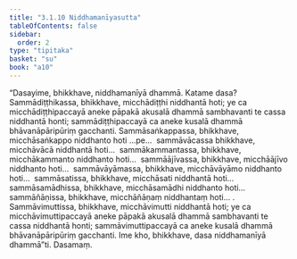 ```yaml
---
title: "3.1.10 Niddhamanīyasutta"
tableOfContents: false
sidebar:
  order: 2
type: "tipitaka"
basket: "su"
book: "a10"
---
```



<DynamicBreadcrumb />

<Division number="110" book="a10">

<Paragraph number="974" book="a10">
“Dasayime, bhikkhave, niddhamanīyā dhammā. Katame dasa? Sammādiṭṭhikassa, bhikkhave, micchādiṭṭhi niddhantā hoti; ye ca micchādiṭṭhipaccayā aneke pāpakā akusalā dhammā sambhavanti te cassa niddhantā honti; sammādiṭṭhipaccayā ca aneke kusalā dhammā bhāvanāpāripūriṃ gacchanti.
</Paragraph>

<Paragraph number="975" book="a10">
Sammāsaṅkappassa, bhikkhave, micchāsaṅkappo niddhanto hoti …pe…  sammāvācassa bhikkhave, micchāvācā niddhantā hoti…  sammākammantassa, bhikkhave, micchākammanto niddhanto hoti…  sammāājīvassa, bhikkhave, micchāājīvo niddhanto hoti…  sammāvāyāmassa, bhikkhave, micchāvāyāmo niddhanto hoti…  sammāsatissa, bhikkhave, micchāsati niddhantā hoti…  sammāsamādhissa, bhikkhave, micchāsamādhi niddhanto hoti…  sammāñāṇissa, bhikkhave, micchāñāṇaṃ niddhantaṃ hoti… .
</Paragraph>

<Paragraph number="976" book="a10">
Sammāvimuttissa, bhikkhave, micchāvimutti niddhantā hoti; ye ca micchāvimuttipaccayā aneke pāpakā akusalā dhammā sambhavanti te cassa niddhantā honti; sammāvimuttipaccayā ca aneke kusalā dhammā bhāvanāpāripūriṃ gacchanti. Ime kho, bhikkhave, dasa niddhamanīyā dhammā”ti.

</Paragraph>
</Division>

<Paragraph number="977" type="center" book="a10">
Dasamaṃ.
</Paragraph>